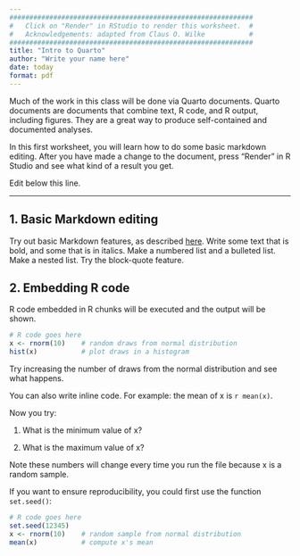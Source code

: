 ```yaml
---
#############################################################
#   Click on "Render" in RStudio to render this worksheet.  #
#   Acknowledgements: adapted from Claus O. Wilke           #
#############################################################
title: "Intro to Quarto"
author: "Write your name here"
date: today
format: pdf
---
```


Much of the work in this class will be done via Quarto documents. Quarto documents are documents that combine text, R code, and R output, including figures. They are a great way to produce self-contained and documented analyses.

In this first worksheet, you will learn how to do some basic markdown editing. After you have made a change to the document, press "Render" in R Studio and see what kind of a result you get.

Edit below this line.

---------------------------------------------

## 1. Basic Markdown editing

Try out basic Markdown features, as described [here](https://quarto.org/docs/authoring/markdown-basics.html). Write some text that is bold, and some that is in italics. Make a numbered list and a bulleted list. Make a nested list. Try the block-quote feature.

## 2. Embedding R code

R code embedded in R chunks will be executed and the output will be shown.
```r
# R code goes here
x <- rnorm(10)    # random draws from normal distribution
hist(x)           # plot draws in a histogram
```

Try increasing the number of draws from the normal distribution and see what happens.

You can also write inline code. For example: the mean of x is `r mean(x)`.

Now you try:

1. What is the minimum value of x? 

2. What is the maximum value of x?

Note these numbers will change every time you run the file because x is a random sample.

If you want to ensure reproducibility, you could first use the function `set.seed()`:
```r
# R code goes here
set.seed(12345)
x <- rnorm(10)    # random sample from normal distribution
mean(x)           # compute x's mean
```
